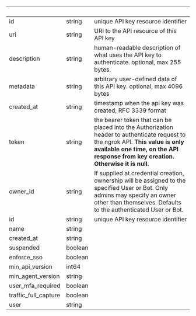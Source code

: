 | &nbsp; | &nbsp; | &nbsp; |
|---|---|---|
| id | string | unique API key resource identifier |
| uri | string | URI to the API resource of this API key |
| description | string | human-readable description of what uses the API key to authenticate. optional, max 255 bytes. |
| metadata | string | arbitrary user-defined data of this API key. optional, max 4096 bytes |
| created_at | string | timestamp when the api key was created, RFC 3339 format |
| token | string | the bearer token that can be placed into the Authorization header to authenticate request to the ngrok API. **This value is only available one time, on the API response from key creation. Otherwise it is null.** |
| owner_id | string | If supplied at credential creation, ownership will be assigned to the specified User or Bot. Only admins may specify an owner other than themselves. Defaults to the authenticated User or Bot. |
| id | string | unique API key resource identifier |
| name | string |  |
| created_at | string |  |
| suspended | boolean |  |
| enforce_sso | boolean |  |
| min_api_version | int64 |  |
| min_agent_version | string |  |
| user_mfa_required | boolean |  |
| traffic_full_capture | boolean |  |
| user | string |  |